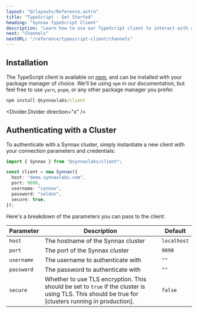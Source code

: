 ```yaml
---
layout: "@/layouts/Reference.astro"
title: "TypeScript - Get Started"
heading: "Synnax TypeScript Client"
description: "Learn how to use our TypeScript client to interact with a Synnax cluster."
next: "Channels"
nextURL: "/reference/typescript-client/channels"
---
```



## Installation

The TypeScript client is available on [npm](https://www.npmjs.com/package/@synnaxlabs/client),
and can be installed with your package manager of choice. We'll be using `npm`
in our documentation, but feel free to use `yarn`, `pnpm`, or any other package
manager you prefer.

```cmd
npm install @synnaxlabs/client
```

<Divider.Divider direction="x" />

## Authenticating with a Cluster

To authenticate with a Synnax cluster, simply instantiate a new client with your
connection parameters and credentials:

```typescript
import { Synnax } from "@synnaxlabs/client";

const client = new Synnax({
  host: "demo.synnaxlabs.com",
  port: 9090,
  username: "synnax",
  password: "seldon",
  secure: true,
});
```

Here's a breakdown of the parameters you can pass to the client:

| Parameter  | Description                                                                                                                                        | Default     |
| ---------- | -------------------------------------------------------------------------------------------------------------------------------------------------- | ----------- |
| `host`     | The hostname of the Synnax cluster                                                                                                                 | `localhost` |
| `port`     | The port of the Synnax cluster                                                                                                                     | `9090`      |
| `username` | The username to authenticate with                                                                                                                  | `""`        |
| `password` | The password to authenticate with                                                                                                                  | `""`        |
| `secure`   | Whether to use TLS encryption. This should be set to `true` if the cluster is using TLS. This should be true for [clusters running in production]. | `false`     |
